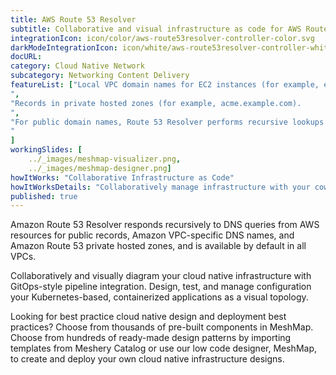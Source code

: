 ```yaml
---
title: AWS Route 53 Resolver  
subtitle: Collaborative and visual infrastructure as code for AWS Route 53 Resolver
integrationIcon: icon/color/aws-route53resolver-controller-color.svg
darkModeIntegrationIcon: icon/white/aws-route53resolver-controller-white.svg
docURL: 
category: Cloud Native Network
subcategory: Networking Content Delivery
featureList: ["Local VPC domain names for EC2 instances (for example, ec2-192-0-2-44.compute-1.amazonaws.com).
",
"Records in private hosted zones (for example, acme.example.com).
",
"For public domain names, Route 53 Resolver performs recursive lookups against public name servers on the internet.
"
]
workingSlides: [
    ../_images/meshmap-visualizer.png,
    ../_images/meshmap-designer.png]
howItWorks: "Collaborative Infrastructure as Code"
howItWorksDetails: "Collaboratively manage infrastructure with your coworkers synchronously sharing the same designs."
published: true
---
```

<p>
    Amazon Route 53 Resolver responds recursively to DNS queries from AWS resources for public records, Amazon VPC-specific DNS names, and Amazon Route 53 private hosted zones, and is available by default in all VPCs.
</p>
<p>
    Collaboratively and visually diagram your cloud native infrastructure with GitOps-style pipeline integration. Design, test, and manage configuration your Kubernetes-based, containerized applications as a visual topology.
</p>
<p>
    Looking for best practice cloud native design and deployment best practices? Choose from thousands of pre-built components in MeshMap. Choose from hundreds of ready-made design patterns by importing templates from Meshery Catalog or use our low code designer, MeshMap, to create and deploy your own cloud native infrastructure designs.
</p>